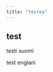 ```yaml
---
title: "testea"
---
```


::: {#me}
## test
:::

::: {.content-visible when-profile="finnish"}
testi suomi
:::

::: {.content-visible when-profile="english"}
test englani
:::
